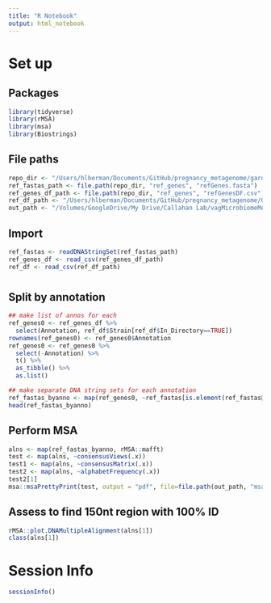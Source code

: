 ```yaml
---
title: "R Notebook"
output: html_notebook
---
```


# Set up
## Packages
```r
library(tidyverse)
library(rMSA)
library(msa)
library(Biostrings)
```

## File paths
```r
repo_dir <- "/Users/hlberman/Documents/GitHub/pregnancy_metagenome/gard_mapping/clade_assignments"
ref_fastas_path <- file.path(repo_dir, "ref_genes", "refGenes.fasta")
ref_genes_df_path <- file.path(repo_dir, "ref_genes", "refGenesDF.csv")
ref_df_path <- "/Users/hlberman/Documents/GitHub/pregnancy_metagenome/GardnerellaMetadata.csv"
out_path <- "/Volumes/GoogleDrive/My Drive/Callahan Lab/vagMicrobiomeMetagenome/gardMapping/clade_assignments/multiples_testing"
```

## Import
```r
ref_fastas <- readDNAStringSet(ref_fastas_path)
ref_genes_df <- read_csv(ref_genes_df_path)
ref_df <- read_csv(ref_df_path)
```

#
## Split by annotation
```r
## make list of annos for each
ref_genes0 <- ref_genes_df %>%
  select(Annotation, ref_df$Strain[ref_df$In_Directory==TRUE])
rownames(ref_genes0) <- ref_genes0$Annotation
ref_genes0 <- ref_genes0 %>%
  select(-Annotation) %>%
  t() %>%
  as_tibble() %>%
  as.list() 

## make separate DNA string sets for each annotation
ref_fastas_byanno <- map(ref_genes0, ~ref_fastas[is.element(ref_fastas@ranges@NAMES, .x)])
head(ref_fastas_byanno)
```

## Perform MSA
```r
alns <- map(ref_fastas_byanno, rMSA::mafft)
test <- map(alns, ~consensusViews(.x))
test1 <- map(alns, ~consensusMatrix(.x))
test2 <- map(alns, ~alphabetFrequency(.x))
test2[1]
msa::msaPrettyPrint(test, output = "pdf", file=file.path(out_path, "msa1.pdf"))
```

## Assess to find 150nt region with 100% ID
```r
rMSA::plot.DNAMultipleAlignment(alns[1])
class(alns[1])
```

# Session Info
```r
sessionInfo()
```

